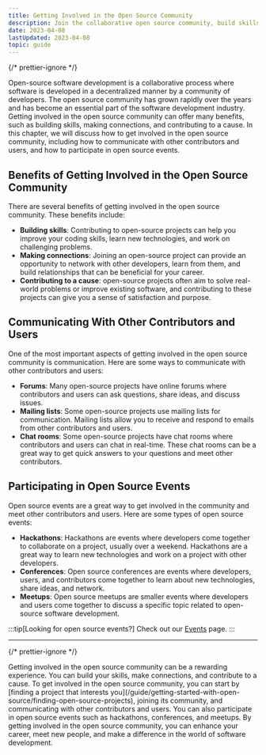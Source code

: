 ```yaml
---
title: Getting Involved in the Open Source Community
description: Join the collaborative open source community, build skills, make connections, and contribute to a cause. Learn to get involved, communicate, and participate in events. Join now!
date: 2023-04-08
lastUpdated: 2023-04-08
topic: guide
---
```


{/* prettier-ignore */}
<p class="lead">Open-source software development is a collaborative process where software is developed in a decentralized manner by a community of developers. The open source community has grown rapidly over the years and has become an essential part of the software development industry. Getting involved in the open source community can offer many benefits, such as building skills, making connections, and contributing to a cause. In this chapter, we will discuss how to get involved in the open source community, including how to communicate with other contributors and users, and how to participate in open source events.</p>

## Benefits of Getting Involved in the Open Source Community

There are several benefits of getting involved in the open source community. These benefits include:

- <strong>Building skills</strong>: Contributing to open-source projects can help you improve your coding skills, learn
  new technologies, and work on challenging problems.
- <strong>Making connections</strong>: Joining an open-source project can provide an opportunity to network with other
  developers, learn from them, and build relationships that can be beneficial for your career.
- <strong>Contributing to a cause</strong>: open-source projects often aim to solve real-world problems or improve
  existing software, and contributing to these projects can give you a sense of satisfaction and purpose.

## Communicating With Other Contributors and Users

One of the most important aspects of getting involved in the open source community is communication. Here are some ways to communicate with other contributors and users:

- <strong>Forums</strong>: Many open-source projects have online forums where contributors and users can ask questions,
  share ideas, and discuss issues.
- <strong>Mailing lists</strong>: Some open-source projects use mailing lists for communication. Mailing lists allow you
  to receive and respond to emails from other contributors and users.
- <strong>Chat rooms</strong>: Some open-source projects have chat rooms where contributors and users can chat in
  real-time. These chat rooms can be a great way to get quick answers to your questions and meet other contributors.

## Participating in Open Source Events

Open source events are a great way to get involved in the community and meet other contributors and users. Here are some types of open source events:

- <strong>Hackathons</strong>: Hackathons are events where developers come together to collaborate on a project, usually
  over a weekend. Hackathons are a great way to learn new technologies and work on a project with other developers.
- <strong>Conferences</strong>: Open source conferences are events where developers, users, and contributors come
  together to learn about new technologies, share ideas, and network.
- <strong>Meetups</strong>: Open source meetups are smaller events where developers and users come together to discuss a
  specific topic related to open-source software development.

:::tip[Looking for open source events?]
Check out our [Events](/resources/events) page.
:::

---

{/* prettier-ignore */}
<p class="lead">Getting involved in the open source community can be a rewarding experience. You can build your skills, make connections, and contribute to a cause. To get involved in the open source community, you can start by [finding a project that interests you](/guide/getting-started-with-open-source/finding-open-source-projects), joining its community, and communicating with other contributors and users. You can also participate in open source events such as hackathons, conferences, and meetups. By getting involved in the open source community, you can enhance your career, meet new people, and make a difference in the world of software development.</p>
